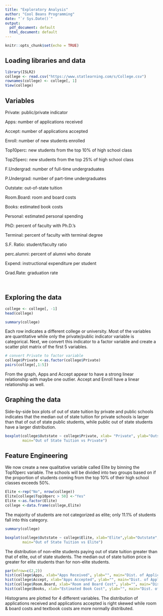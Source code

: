 ```yaml
---
title: "Exploratory Analysis"
author: "Cool Beans Programming"
date: "`r Sys.Date()`"
output:
  pdf_document: default
  html_document: default
---
```


```r
knitr::opts_chunk$set(echo = TRUE)
```


## Loading libraries and data

```r
library(ISLR2)
college <- read.csv("https://www.statlearning.com/s/College.csv")
rownames(college) <- college[, 1]
View(college)
```


## Variables 

Private: public/private indicator

Apps: number of applications received

Accept: number of applications accepted

Enroll: number of new students enrolled

Top10perc: new students from the top 10% of high school class

Top25perc: new students from the top 25% of high school class

F.Undergrad: number of full-time undergraduates

P.Undergrad: number of part-time undergraduates

Outstate: out-of-state tuition

Room.Board: room and board costs

Books: estimated book costs

Personal: estimated personal spending

PhD: percent of faculty with Ph.D.'s

Terminal: percent of faculty with terminal degree

S.F. Ratio: student/faculty ratio

perc.alumni: percent of alumni who donate

Expend: instructional expenditure per student

Grad.Rate: graduation rate 

&nbsp;

## Exploring the data

```r
college <- college[, -1]
head(college)
```


```r
summary(college)
```

Each row indicates a different college or university. Most of the variables are quantitative while only the private/public indicator variable is categorical. Next, we convert this indicator to a factor variable and create a scatter plot matrix of the first 5 variables. 

```r
# convert Private to factor variable 
college$Private <-as.factor(college$Private)
pairs(college[,1:5])
```
From the graph, Apps and Accept appear to have a strong linear relationship with maybe one outlier. Accept and Enroll have a linear relationship as well. 






## Graphing the data

Side-by-side box plots of out of state tuition by private and public schools indicates that the median out of state tuition for private schools is larger than that of out of state public students, while public out of state students have a larger distribution. 


```r
boxplot(college$Outstate ~ college$Private, xlab= "Private", ylab="Outstate", 
        main="Out of State Tuition vs Private")
```
## Feature Engineering 

We now create a new qualitative variable called Elite by binning the Top10perc variable. The schools will be divided into two groups based on if the proportion of students coming from the top 10% of their high school classes exceeds 50%. 

```r
Elite <-rep("No", nrow(college))
Elite[college$Top10perc > 50] <-"Yes"
Elite <-as.factor(Elite)
college <-data.frame(college,Elite)
```

The majority of students are not categorized as elite; only 11.1% of students fall into this category. 

```r
summary(college)
``` 

```r
boxplot(college$Outstate ~ college$Elite, xlab="Elite",ylab="Outstate", 
        main="Out of State Tuition vs Elite")
```
The distribution of non-elite students paying out of state tuition greater than that of elite, out of state students. The median out of state tuition price is greater for elite students than for non-elite students. 

```r
par(mfrow=c(2,2))
hist(college$Apps, xlab="Apps Received", ylab="", main="Dist. of Applications Received")
hist(college$Accept, xlab="Apps Accepted", ylab="", main="Dist. of Applications Accepted")
hist(college$Room.Board, xlab="Room and Board Cost", ylab="", main="Dist. of Room & Board Costs")
hist(college$Books, xlab="Estimated Book Cost", ylab="", main="Dist. of Textbook Costs")
```

Histograms are plotted for 4 different variables. The distribution of applications received and applications accepted is right skewed while room & board costs and textbook costs are more normally distributed. 
